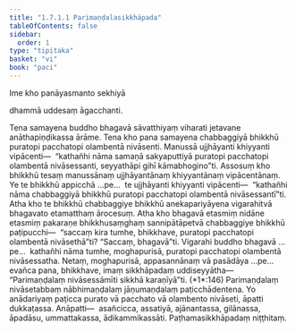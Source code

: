 ```yaml
---
title: "1.7.1.1 Parimaṇḍalasikkhāpada"
tableOfContents: false
sidebar:
  order: 1
type: "tipitaka"
basket: "vi"
book: "paci"
---
```



<DynamicBreadcrumb />


<Paragraph number="1682" type="center" book="paci">
Ime kho panāyasmanto sekhiyā

  
dhammā uddesaṃ āgacchanti.


</Paragraph>

<Division number="576" book="paci" e="ch" v="2" p="239">

<Paragraph number="1683" book="paci">
Tena samayena buddho bhagavā sāvatthiyaṃ viharati jetavane anāthapiṇḍikassa ārāme. Tena kho pana samayena chabbaggiyā bhikkhū puratopi pacchatopi olambentā nivāsenti. Manussā ujjhāyanti khiyyanti vipācenti—  “kathañhi nāma samaṇā sakyaputtiyā puratopi pacchatopi olambentā nivāsessanti, seyyathāpi gihī kāmabhogino”ti.
</Paragraph>

<Paragraph number="1684" book="paci">
Assosuṃ kho bhikkhū tesaṃ manussānaṃ ujjhāyantānaṃ khiyyantānaṃ vipācentānaṃ. Ye te bhikkhū appicchā …pe…  te ujjhāyanti khiyyanti vipācenti—  “kathañhi nāma chabbaggiyā bhikkhū puratopi pacchatopi olambentā nivāsessantī”ti.
</Paragraph>

<Paragraph number="1685" book="paci">
Atha kho te bhikkhū chabbaggiye bhikkhū anekapariyāyena vigarahitvā bhagavato etamatthaṃ ārocesuṃ. Atha kho bhagavā etasmiṃ nidāne etasmiṃ pakaraṇe bhikkhusaṃghaṃ sannipātāpetvā chabbaggiye bhikkhū paṭipucchi—  “saccaṃ kira tumhe, bhikkhave, puratopi pacchatopi olambentā nivāsethā”ti? “Saccaṃ, bhagavā”ti. Vigarahi buddho bhagavā …pe…  kathañhi nāma tumhe, moghapurisā, puratopi pacchatopi olambentā nivāsessatha. Netaṃ, moghapurisā, appasannānaṃ vā pasādāya …pe…  evañca pana, bhikkhave, imaṃ sikkhāpadaṃ uddiseyyātha—
</Paragraph>

<Paragraph number="1686" book="paci">
<Emphasis>“Parimaṇḍalaṃ nivāsessāmīti sikkhā karaṇīyā”</Emphasis>ti. (*1*:<Emphasis>146</Emphasis>)
</Paragraph>

<Paragraph number="1687" book="paci">
Parimaṇḍalaṃ nivāsetabbaṃ nābhimaṇḍalaṃ jāṇumaṇḍalaṃ paṭicchādentena. Yo anādariyaṃ paṭicca purato vā pacchato vā olambento nivāseti, āpatti dukkaṭassa.
</Paragraph>

<Paragraph number="1688" book="paci">
Anāpatti—  asañcicca, assatiyā, ajānantassa, gilānassa, āpadāsu, ummattakassa, ādikammikassāti.

</Paragraph>
</Division>

<Paragraph number="1689" type="center" book="paci">
Paṭhamasikkhāpadaṃ niṭṭhitaṃ.
</Paragraph>